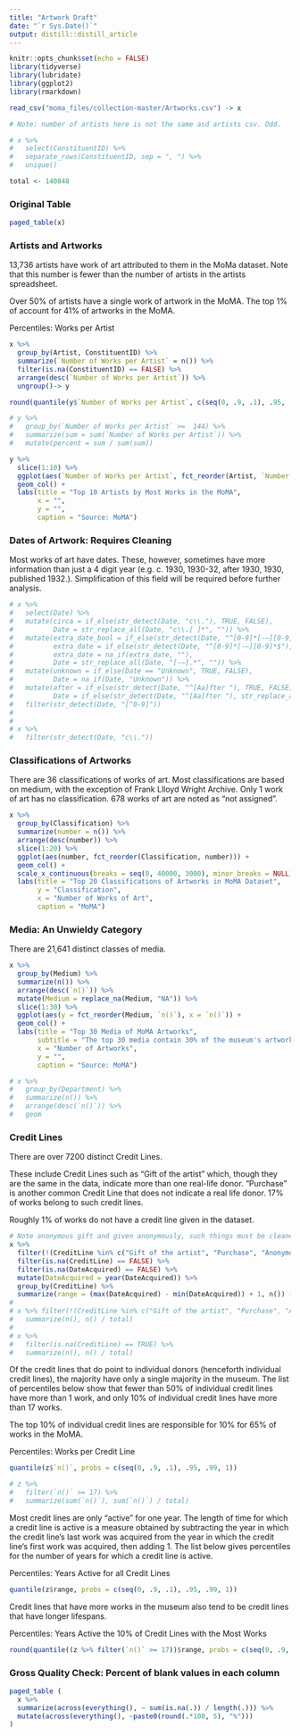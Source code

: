 ```yaml
---
title: "Artwork Draft"
date: "`r Sys.Date()`"
output: distill::distill_article
---
```



```r
knitr::opts_chunk$set(echo = FALSE)
library(tidyverse)
library(lubridate)
library(ggplot2)
library(rmarkdown)

read_csv("moma_files/collection-master/Artworks.csv") -> x 
```

```r

# Note: number of artists here is not the same asd artists csv. Odd. 

# x %>% 
#   select(ConstituentID) %>% 
#   separate_rows(ConstituentID, sep = ", ") %>% 
#   unique() 

total <- 140848
```

### Original Table

```r
paged_table(x)
```

### Artists and Artworks

13,736 artists have work of art attributed to them in the MoMa dataset. Note that this number is fewer than the number of artists in the artists spreadsheet.

Over 50% of artists have a single work of artwork in the MoMA. 
The top 1% of account for 41% of artworks in the MoMA.

Percentiles: Works per Artist
```r
x %>% 
  group_by(Artist, ConstituentID) %>% 
  summarize(`Number of Works per Artist` = n()) %>% 
  filter(is.na(ConstituentID) == FALSE) %>% 
  arrange(desc(`Number of Works per Artist`)) %>% 
  ungroup()-> y

round(quantile(y$`Number of Works per Artist`, c(seq(0, .9, .1), .95, .99, 1)), 0)

# y %>%
#   group_by(`Number of Works per Artist` >=  144) %>%
#   summarize(sum = sum(`Number of Works per Artist`)) %>%
#   mutate(percent = sum / sum(sum))
```

```r
y %>% 
  slice(1:10) %>% 
  ggplot(aes(`Number of Works per Artist`, fct_reorder(Artist, `Number of Works per Artist`))) +
  geom_col() +
  labs(title = "Top 10 Artists by Most Works in the MoMA", 
       x = "", 
       y = "",
       caption = "Source: MoMA")
```


### Dates of Artwork: Requires Cleaning

Most works of art have dates. These, however, sometimes have more information than just a 4 digit year (e.g. c. 1930, 1930-32, after 1930, 1930, published 1932.). Simplification of this field will be required before further analysis. 

```r
# x %>% 
#   select(Date) %>% 
#   mutate(circa = if_else(str_detect(Date, "c\\."), TRUE, FALSE),
#          Date = str_replace_all(Date, "c\\.[ ]*", "")) %>% 
#   mutate(extra_date_bool = if_else(str_detect(Date, "^[0-9]*[-–][0-9]*$"), TRUE, FALSE),
#          extra_date = if_else(str_detect(Date, "^[0-9]*[-–][0-9]*$"), str_replace_all(Date, "[0-9]*(?=[-–])", ""), ""),
#          extra_date = na_if(extra_date, ""),
#          Date = str_replace_all(Date, "[-–].*", "")) %>% 
#   mutate(unknown = if_else(Date == "Unknown", TRUE, FALSE),
#          Date = na_if(Date, "Unknown")) %>% 
#   mutate(after = if_else(str_detect(Date, "^[Aa]fter "), TRUE, FALSE),
#          Date = if_else(str_detect(Date, "^[Aa]fter "), str_replace_all(Date, "[Aa]fter ", ""), Date)) %>% 
#   filter(str_detect(Date, "[^0-9]"))
#   
# 
# x %>% 
#   filter(str_detect(Date, "c\\."))
```

### Classifications of Artworks

There are 36 classifications of works of art. Most classifications are based on medium, with the exception of Frank Llloyd Wright Archive.
Only 1 work of art has no classification. 678 works of art are noted as "not assigned".

```r
x %>% 
  group_by(Classification) %>% 
  summarize(number = n()) %>% 
  arrange(desc(number)) %>% 
  slice(1:20) %>% 
  ggplot(aes(number, fct_reorder(Classification, number))) +
  geom_col() +
  scale_x_continuous(breaks = seq(0, 40000, 3000), minor_breaks = NULL) +
  labs(title = "Top 20 Classifications of Artworks in MoMA Dataset", 
       y = "Classification", 
       x = "Number of Works of Art", 
       caption = "MoMA")
```

### Media: An Unwieldy Category 

There are 21,641 distinct classes of media. 

```r
x %>% 
  group_by(Medium) %>% 
  summarize(n()) %>% 
  arrange(desc(`n()`)) %>% 
  mutate(Medium = replace_na(Medium, "NA")) %>% 
  slice(1:30) %>% 
  ggplot(aes(y = fct_reorder(Medium, `n()`), x = `n()`)) +
  geom_col() +
  labs(title = "Top 30 Media of MoMA Artworks", 
       subtitle = "The top 30 media contain 30% of the museum's artworks", 
       x = "Number of Artworks", 
       y = "",
       caption = "Source: MoMA")
```


```r
# x %>% 
#   group_by(Department) %>% 
#   summarize(n()) %>% 
#   arrange(desc(`n()`)) %>% 
#   geom
```

### Credit Lines

There are over 7200 distinct Credit Lines. 

These include Credit Lines such as "Gift of the artist" which, though they are the same in the data, indicate more than one real-life donor. "Purchase" is another  common Credit Line that does not indicate a real life donor. 17% of works belong to such credit lines. 

Roughly 1% of works do not have a credit line given in the dataset.

```r

# Note anonymous gift and given anonymously, such things must be cleaned
x %>%
  filter(!(CreditLine %in% c("Gift of the artist", "Purchase", "Anonymous gift", "Given anonymously", "Gift of the designer", "Gift of the architect", "Gift of the designers", "Gift of the architects")) == TRUE) %>%
  filter(is.na(CreditLine) == FALSE) %>%
  filter(is.na(DateAcquired) == FALSE) %>%
  mutate(DateAcquired = year(DateAcquired)) %>%
  group_by(CreditLine) %>%
  summarize(range = (max(DateAcquired) - min(DateAcquired)) + 1, n()) -> z
# 
# x %>% filter(!(CreditLine %in% c("Gift of the artist", "Purchase", "Anonymous gift", "Given anonymously", "Gift of the designer", "Gift of the architect", "Gift of the designers", "Gift of the architects")) == FALSE) %>% 
#   summarize(n(), n() / total)
# 
# x %>% 
#   filter(is.na(CreditLine) == TRUE) %>% 
#   summarize(n(), n() / total)
```

Of the credit lines that do point to individual donors (henceforth individual credit lines), the majority have only 
a single majority in the museum. The list of percentiles below show that fewer than 50%
of individual credit lines have more than 1 work, and only 10% of individual credit lines have more than 17 works.

The top 10% of individual credit lines are responsible for 10% for 65% of works in the MoMA.

Percentiles: Works per Credit Line
```r
quantile(z$`n()`, probs = c(seq(0, .9, .1), .95, .99, 1))

# z %>% 
#   filter(`n()` >= 17) %>% 
#   summarize(sum(`n()`), sum(`n()`) / total)
```

Most credit lines are only "active" for one year. The length of time for which a credit line is active 
is a measure obtained by subtracting the year in which the credit line's last work was acquired
from the year in which the credit line's first work was acquired, then adding 1. 
The list below gives percentiles for the number of years for which a credit line is active.

Percentiles: Years Active for all Credit Lines
```r
quantile(z$range, probs = c(seq(0, .9, .1), .95, .99, 1))
```

Credit lines that have more works in the museum also tend to be credit lines that have longer lifespans. 

Percentiles: Years Active the 10% of Credit Lines with the Most Works
```r
round(quantile((z %>% filter(`n()` >= 17))$range, probs = c(seq(0, .9, .1), .95, .99, 1)), digits = 0)
```

### Gross Quality Check: Percent of blank values in each column

```r
paged_table (
  x %>% 
  summarize(across(everything(), ~ sum(is.na(.)) / length(.))) %>% 
  mutate(across(everything(), ~paste0(round(.*100, 5), "%")))
)
```





















